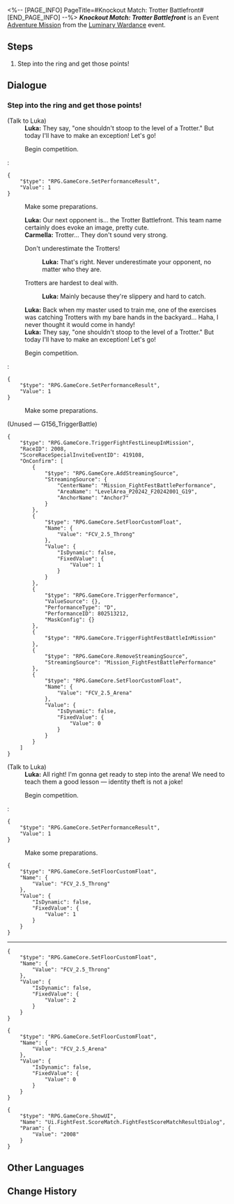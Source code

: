 <%-- [PAGE_INFO]
PageTitle=#Knockout Match: Trotter Battlefront#
[END_PAGE_INFO] --%>
{{Stub|Dialogue.}}
{{Mission Infobox
|id            = 8025138
|title         = 
|image         = <!--Mission Knockout Match Trotter Battlefront.png-->
|type          = Adventure
|event_name    = Luminary Wardance
|chapter       = Luminary Wardance
|requirements  = {{subst:void|<!--Unknown: {"Type":"Manual"}-->}}
|summary       = <!--official mission summary from Fate's Atlas-->
|characters    = Carmella; Luka; Trailblazer
|startLocation = [[The Xianzhou Luofu]] - [[Skysplitter]]
|world         = The Xianzhou Luofu
|area          = Skysplitter
|prev          = 
|next          = Even When Cheers Fade: Chapter 2
|rewards       = Wardance Sword Badge*5
}}
'''''Knockout Match: Trotter Battlefront''''' is an Event [[Adventure Mission]] from the [[Luminary Wardance]] event.

==Steps==
# Step into the ring and get those points!

<!--
==Gameplay Notes==

--><!--
==Trial Character==

-->
==Dialogue==
{{Stub Dialogue}}
===Step into the ring and get those points!{{subst:void|<!--802513801-->}}===
{{Mission Description|type=adventure|location=Skysplitter|The rules of the Knockout Matches are easy &mdash; Just defeat opponents and win points<br />Contestant Luka just needs to do three things: Win, win, and keep winning!}}
{{Dialogue Start}}

;(Talk to Luka)
:'''Luka:''' They say, "one shouldn't stoop to the level of a Trotter." But today I'll have to make an exception! Let's go!
:{{DIcon|Arrow}} Begin competition.
:<pre>{
	"$type": "RPG.GameCore.SetPerformanceResult",
	"Value": 1
}</pre>
:{{DIcon|Exit}} Make some preparations.
:'''Luka:''' Our next opponent is... the Trotter Battlefront. This team name certainly does evoke an image, pretty cute.
:'''Carmella:''' Trotter... They don't sound very strong.
:{{DIcon|Arrow}} Don't underestimate the Trotters!
::'''Luka:''' That's right. Never underestimate your opponent, no matter who they are.
:{{DIcon|Arrow}} Trotters are hardest to deal with.
::'''Luka:''' Mainly because they're slippery and hard to catch.
:'''Luka:''' Back when my master used to train me, one of the exercises was catching Trotters with my bare hands in the backyard... Haha, I never thought it would come in handy!
:'''Luka:''' They say, "one shouldn't stoop to the level of a Trotter." But today I'll have to make an exception! Let's go!
:{{DIcon|Arrow}} Begin competition.
:<pre>{
	"$type": "RPG.GameCore.SetPerformanceResult",
	"Value": 1
}</pre>
:{{DIcon|Exit}} Make some preparations.
;(Unused &mdash; G156_TriggerBattle)
<pre>{
	"$type": "RPG.GameCore.TriggerFightFestLineupInMission",
	"RaceID": 2008,
	"ScoreRaceSpecialInviteEventID": 419108,
	"OnConfirm": [
		{
			"$type": "RPG.GameCore.AddStreamingSource",
			"StreamingSource": {
				"CenterName": "Mission_FightFestBattlePerformance",
				"AreaName": "LevelArea_P20242_F20242001_G19",
				"AnchorName": "Anchor7"
			}
		},
		{
			"$type": "RPG.GameCore.SetFloorCustomFloat",
			"Name": {
				"Value": "FCV_2.5_Throng"
			},
			"Value": {
				"IsDynamic": false,
				"FixedValue": {
					"Value": 1
				}
			}
		},
		{
			"$type": "RPG.GameCore.TriggerPerformance",
			"ValueSource": {},
			"PerformanceType": "D",
			"PerformanceID": 802513212,
			"MaskConfig": {}
		},
		{
			"$type": "RPG.GameCore.TriggerFightFestBattleInMission"
		},
		{
			"$type": "RPG.GameCore.RemoveStreamingSource",
			"StreamingSource": "Mission_FightFestBattlePerformance"
		},
		{
			"$type": "RPG.GameCore.SetFloorCustomFloat",
			"Name": {
				"Value": "FCV_2.5_Arena"
			},
			"Value": {
				"IsDynamic": false,
				"FixedValue": {
					"Value": 0
				}
			}
		}
	]
}</pre>

;(Talk to Luka)
:'''Luka:''' All right! I'm gonna get ready to step into the arena! We need to teach them a good lesson &mdash; identity theft is not a joke!
:{{DIcon|Arrow}} Begin competition.
:<pre>{
	"$type": "RPG.GameCore.SetPerformanceResult",
	"Value": 1
}</pre>
:{{DIcon|Exit}} Make some preparations.

<pre>{
	"$type": "RPG.GameCore.SetFloorCustomFloat",
	"Name": {
		"Value": "FCV_2.5_Throng"
	},
	"Value": {
		"IsDynamic": false,
		"FixedValue": {
			"Value": 1
		}
	}
}</pre>
----
:{{tx}}
<pre>{
	"$type": "RPG.GameCore.SetFloorCustomFloat",
	"Name": {
		"Value": "FCV_2.5_Throng"
	},
	"Value": {
		"IsDynamic": false,
		"FixedValue": {
			"Value": 2
		}
	}
}</pre>
<pre>{
	"$type": "RPG.GameCore.SetFloorCustomFloat",
	"Name": {
		"Value": "FCV_2.5_Arena"
	},
	"Value": {
		"IsDynamic": false,
		"FixedValue": {
			"Value": 0
		}
	}
}</pre>
<pre>{
	"$type": "RPG.GameCore.ShowUI",
	"Name": "Ui.FightFest.ScoreMatch.FightFestScoreMatchResultDialog",
	"Param": {
		"Value": "2008"
	}
}</pre>
{{Dialogue End}}

==Other Languages==
{{Other Languages
|en   = Knockout Match: Trotter Battlefront
|zhs  = 叩关赛•扑满战线
|zht  = 叩關賽•撲滿戰線
|ja   = 予選・プーマン戦線
|ko   = 예선전•저금통 전선
|es   = Combate de cualificación: Frente de Batalla Chanchito
|fr   = Match de qualification&nbsp;: Front Magoret
|ru   = Отборочный матч - Авангард свинок-копилок
|th   = รอบคัดเลือก: แนวรบ Trotter
|vi   = Giải Đấu Loại: Chiến Tuyến Heo Đất
|de   = Qualifikationskampf: Sparschweinfront
|id   = Pertandingan Knockout: Garis Perang Trotter
|pt   = Partida Eliminatória: Vanguarda de Cofrinhos
}}

==Change History==
{{Change History|2.5}}

